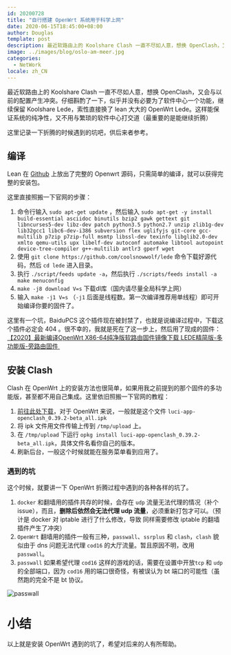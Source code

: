 ```yaml
---
id: 20200728
title: "自行搭建 OpenWrt 系统用于科学上网"
date: 2020-06-15T18:45:00+08:00
author: Douglas
template: post
description: 最近软路由上的 Koolshare Clash 一直不尽如人意，想换 OpenClash，又会与以前的配置产生冲突。
image: ../images/blog/oslo-am-meer.jpg
categories:
  - NetWork
locale: zh_CN
---
```


最近软路由上的 Koolshare Clash 一直不尽如人意，想换 OpenClash，又会与以前的配置产生冲突。仔细斟酌了一下，似乎并没有必要为了软件中心一个功能，继续保留 Koolshare Lede，索性直接换了 lean 大大的 OpenWrt Lede。这样能保证系统的纯净性，又不用与繁琐的软件中心打交道（最重要的是能继续折腾）

这里记录一下折腾的时候遇到的坑吧，供后来者参考。

## 编译

Lean 在 [Github](https://github.com/coolsnowwolf/lede) 上放出了完整的 Openwrt 源码，只需简单的编译，就可以获得完整的安装包。

这里直接照搬一下官网的步骤：

1. 命令行输入 `sudo apt-get update` ，然后输入 `sudo apt-get -y install build-essential asciidoc binutils bzip2 gawk gettext git libncurses5-dev libz-dev patch python3.5 python2.7 unzip zlib1g-dev lib32gcc1 libc6-dev-i386 subversion flex uglifyjs git-core gcc-multilib p7zip p7zip-full msmtp libssl-dev texinfo libglib2.0-dev xmlto qemu-utils upx libelf-dev autoconf automake libtool autopoint device-tree-compiler g++-multilib antlr3 gperf wget`
2. 使用 `git clone https://github.com/coolsnowwolf/lede` 命令下载好源代码，然后 `cd lede` 进入目录。
3. 执行 `./script/feeds update -a`，然后执行 `./scripts/feeds install -a make menuconfig`
4. `make -j8 download V=s` 下载dl库（国内请尽量全局科学上网）
5. 输入 `make -j1 V=s` （`-j1` 后面是线程数。第一次编译推荐用单线程）即可开始编译你要的固件了。

这里有一个坑，BaiduPCS 这个插件现在被封禁了，也就是说编译过程中，下载这个插件必定会 404 。很不幸的，我就是死在了这一步上，然后用了现成的固件：[【2020】最新编译OpenWrt X86-64纯净版软路由固件镜像下载 LEDE精简版-多功能版-旁路由固件 ](https://netflixcn.com/miji/46.html "【2020】最新编译OpenWrt X86-64纯净版软路由固件镜像下载 LEDE精简版-多功能版-旁路由固件")

## 安装 Clash

Clash 在 OpenWrt 上的安装方法也很简单，如果用我之前提到的那个固件的多功能版，甚至都不用自己集成。这里依旧照搬一下官网的教程：

1. [前往此处下载](https://github.com/vernesong/OpenClash/releases)，对于 OpenWrt 来说，一般就是这个文件 `luci-app-openclash_0.39.2-beta_all.ipk`
2. 将 ipk 文件用文件传输上传到 `/tmp/upload` 上。
3. 在 `/tmp/upload` 下运行 `opkg install luci-app-openclash_0.39.2-beta_all.ipk`，具体文件名看你自己的版本。
4. 刷新后台，一般这个时候就能在服务菜单看到应用了。

### 遇到的坑

这个时候，就要讲一下 OpenWrt 折腾过程中遇到的各种各样的坑了。

1. `docker` 和翻墙用的插件共存的时候，会存在 `udp` 流量无法代理的情况（补个issue），而且，**删除后依然会无法代理 udp 流量**，必须重新打包才可以。（预计是 docker 对 iptable 进行了什么修改，导致 同样需要修改 iptable 的翻墙插件产生了冲突）
2. `OpenWrt` 翻墙用的插件一般有三种，`passwall`、`ssrplus` 和 `clash`，`clash` 貌似由于 dns 问题无法代理 `cod16` 的大厅流量。暂且原因不明，改用 `passwall`。
3. `passwall` 如果希望代理 `cod16` 这样的游戏的话，需要在设置中开放`tcp` 和 `udp` 的全部端口，因为 `cod16` 用的端口很奇怪，有被误认为 bt 端口的可能性（虽然跑的完全不是 bt 协议。

![passwall](http://imagetemp.oss-cn-beijing.aliyuncs.com/blog/2020-07-28-110656.jpg?x-oss-process=style/TestCompress)

# 小结

以上就是安装 OpenWrt 遇到的坑了，希望对后来的人有所帮助。



